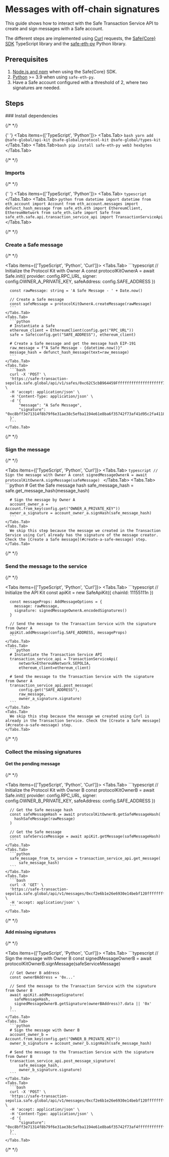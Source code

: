 
# Messages with off-chain signatures

This guide shows how to interact with the Safe Transaction Service API to create and sign messages with a Safe account.

The different steps are implemented using [Curl](https://github.com/curl/curl) requests, the [Safe\{Core\} SDK](https://github.com/safe-global/safe-core-sdk) TypeScript library and the [safe-eth-py](https://github.com/safe-global/safe-eth-py) Python library.

## Prerequisites

1. [Node.js and npm](https://docs.npmjs.com/downloading-and-installing-node-js-and-npm#using-a-node-version-manager-to-install-nodejs-and-npm) when using the Safe\{Core\} SDK.
2. [Python](https://www.python.org/downloads/) >= 3.9 when using `safe-eth-py`.
3. Have a Safe account configured with a threshold of 2, where two signatures are needed.

## Steps

<Steps>
  ### Install dependencies

{/* <!-- vale off --> */}

{' '}
<Tabs items={['TypeScript', 'Python']}>
  <Tabs.Tab>
    ```bash
    yarn add @safe-global/api-kit @safe-global/protocol-kit
    @safe-global/types-kit ```
  </Tabs.Tab>
  <Tabs.Tab>```bash pip install safe-eth-py web3 hexbytes ```</Tabs.Tab>
</Tabs>

{/* <!-- vale on --> */}

### Imports

{/* <!-- vale off --> */}

{' '}
<Tabs items={['TypeScript', 'Python']}>
  <Tabs.Tab>
    ```typescript
    ```
  </Tabs.Tab>
  <Tabs.Tab>
    ```python from datetime import datetime from eth_account import Account from
    eth_account.messages import defunct_hash_message from safe_eth.eth import
    EthereumClient, EthereumNetwork from safe_eth.safe import Safe from
    safe_eth.safe.api.transaction_service_api import TransactionServiceApi ```
  </Tabs.Tab>
</Tabs>

{/* <!-- vale on --> */}

### Create a Safe message

{/* <!-- vale off --> */}

  <Tabs items={['TypeScript', 'Python', 'Curl']}>
    <Tabs.Tab>
      ```typescript
      // Initialize the Protocol Kit with Owner A
      const protocolKitOwnerA = await Safe.init({
        provider: config.RPC_URL,
        signer: config.OWNER_A_PRIVATE_KEY,
        safeAddress: config.SAFE_ADDRESS
      })

      const rawMessage: string = 'A Safe Message - ' + Date.now()

      // Create a Safe message
      const safeMessage = protocolKitOwnerA.createMessage(rawMessage)
      ```
    </Tabs.Tab>
    <Tabs.Tab>
      ```python
      # Instantiate a Safe
      ethereum_client = EthereumClient(config.get("RPC_URL"))
      safe = Safe(config.get("SAFE_ADDRESS"), ethereum_client)

      # Create a Safe message and get the message hash EIP-191
      raw_message = f"A Safe Message - {datetime.now()}"
      message_hash = defunct_hash_message(text=raw_message)
      ```
    </Tabs.Tab>
    <Tabs.Tab>
      ```bash
      curl -X 'POST' \
      'https://safe-transaction-sepolia.safe.global/api/v1/safes/0xc62C5cbB964459Fffffffffffffffffffff74b2E/messages/' \
      -H 'accept: application/json' \
      -H 'Content-Type: application/json' \
      -d '{
          "message": "A Safe Message",
          "signature": "0xc8bff3e71314f8b79f6e31ae38c5efba1194e61e8ba6f35742f73af41d95c2fa4118bdfa5df2effffffffffffffffffffe87af26ca7d71e8f008e3bcfc25f1d31c"
      }'
      ```
    </Tabs.Tab>

  </Tabs>

{/* <!-- vale on --> */}

### Sign the message

{/* <!-- vale off --> */}

  <Tabs items={['TypeScript', 'Python', 'Curl']}>
    <Tabs.Tab>
      ```typescript
      // Sign the message with Owner A
      const signedMessageOwnerA = await protocolKitOwnerA.signMessage(safeMessage)
      ```
    </Tabs.Tab>
    <Tabs.Tab>
      ```python
      # Get the Safe message hash
      safe_message_hash = safe.get_message_hash(message_hash)

      # Sign the message by Owner A
      account_owner_a = Account.from_key(config.get("OWNER_A_PRIVATE_KEY"))
      owner_a_signature = account_owner_a.signHash(safe_message_hash)
      ```
    </Tabs.Tab>
    <Tabs.Tab>
      We skip this step because the message we created in the Transaction Service using Curl already has the signature of the message creator. Check the [Create a Safe message](#create-a-safe-message) step.
    </Tabs.Tab>

  </Tabs>

{/* <!-- vale on --> */}

### Send the message to the service

{/* <!-- vale off --> */}

  <Tabs items={['TypeScript', 'Python', 'Curl']}>
    <Tabs.Tab>
      ```typescript
      // Initialize the API Kit
      const apiKit = new SafeApiKit({
        chainId: 11155111n
      })

      const messageProps: AddMessageOptions = {
        message: rawMessage,
        signature: signedMessageOwnerA.encodedSignatures()
      }

      // Send the message to the Transaction Service with the signature from Owner A
      apiKit.addMessage(config.SAFE_ADDRESS, messageProps)
      ```
    </Tabs.Tab>
    <Tabs.Tab>
      ```python
      # Instantiate the Transaction Service API
      transaction_service_api = TransactionServiceApi(
          network=EthereumNetwork.SEPOLIA,
          ethereum_client=ethereum_client)

      # Send the message to the Transaction Service with the signature from Owner A
      transaction_service_api.post_message(
          config.get("SAFE_ADDRESS"),
          raw_message,
          owner_a_signature.signature)
      ```
    </Tabs.Tab>
    <Tabs.Tab>
      We skip this step because the message we created using Curl is already in the Transaction Service. Check the [Create a Safe message](#create-a-safe-message) step.
    </Tabs.Tab>

  </Tabs>

{/* <!-- vale on --> */}

### Collect the missing signatures

#### Get the pending message

{/* <!-- vale off --> */}

  <Tabs items={['TypeScript', 'Python', 'Curl']}>
    <Tabs.Tab>
      ```typescript
      // Initialize the Protocol Kit with Owner B
      const protocolKitOwnerB = await Safe.init({
        provider: config.RPC_URL,
        signer: config.OWNER_B_PRIVATE_KEY,
        safeAddress: config.SAFE_ADDRESS
      })

      // Get the Safe message hash
      const safeMessageHash = await protocolKitOwnerB.getSafeMessageHash(
        hashSafeMessage(rawMessage)
      )

      // Get the Safe message
      const safeServiceMessage = await apiKit.getMessage(safeMessageHash)
      ```
    </Tabs.Tab>
    <Tabs.Tab>
      ```python
      safe_message_from_tx_service = transaction_service_api.get_message(
          safe_message_hash)
      ```
    </Tabs.Tab>
    <Tabs.Tab>
      ```bash
      curl -X 'GET' \
      'https://safe-transaction-sepolia.safe.global/api/v1/messages/0xcf2e6b1e26e6930e14bebf120ffffffffffffffffffffb484a787137201ab0df/' \
      -H 'accept: application/json' \
      ```
    </Tabs.Tab>

  </Tabs>

{/* <!-- vale on --> */}

#### Add missing signatures

{/* <!-- vale off --> */}

  <Tabs items={['TypeScript', 'Python', 'Curl']}>
    <Tabs.Tab>
      ```typescript
      // Sign the message with Owner B
      const signedMessageOwnerB = await protocolKitOwnerB.signMessage(safeServiceMessage)

      // Get Owner B address
      const ownerBAddress = '0x...'

      // Send the message to the Transaction Service with the signature from Owner B
      await apiKit.addMessageSignature(
        safeMessageHash,
        signedMessageOwnerB.getSignature(ownerBAddress)?.data || '0x'
      )
      ```
    </Tabs.Tab>
    <Tabs.Tab>
      ```python
      # Sign the message with Owner B
      account_owner_b = Account.from_key(config.get("OWNER_B_PRIVATE_KEY"))
      owner_b_signature = account_owner_b.signHash(safe_message_hash)

      # Send the message to the Transaction Service with the signature from Owner B
      transaction_service_api.post_message_signature(
          safe_message_hash,
          owner_b_signature.signature)
      ```
    </Tabs.Tab>
    <Tabs.Tab>
      ```bash
      curl -X 'POST' \
      'https://safe-transaction-sepolia.safe.global/api/v1/messages/0xcf2e6b1e26e6930e14bebf120ffffffffffffffffffffb484a787137201ab0df/signatures/' \
      -H 'accept: application/json' \
      -H 'Content-Type: application/json' \
      -d '{
          "signature": "0xc8bff3e71314f8b79f6e31ae38c5efba1194e61e8ba6f35742f73af4ffffffffffffffffffffe5f84088ba29f51c44ddee87af26ca7d71e8f008e3bcfc25f1d31c"
      }'
      ```
    </Tabs.Tab>

  </Tabs>

{/* <!-- vale on --> */}

</Steps>
